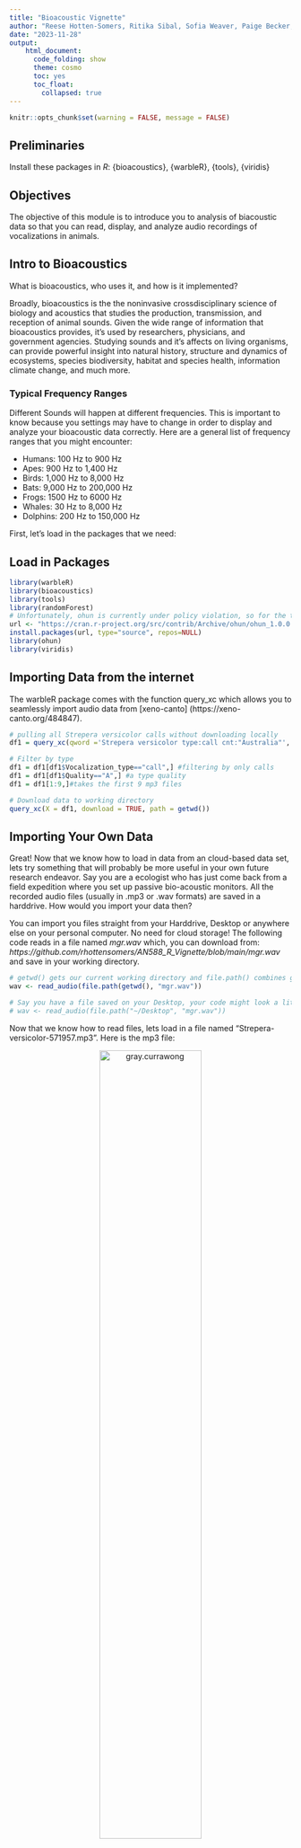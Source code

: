 ```yaml
---
title: "Bioacoustic Vignette"
author: "Reese Hotten-Somers, Ritika Sibal, Sofia Weaver, Paige Becker, Allister Malik"
date: "2023-11-28"
output:
    html_document:
      code_folding: show
      theme: cosmo
      toc: yes
      toc_float:
        collapsed: true
---
```


```r
knitr::opts_chunk$set(warning = FALSE, message = FALSE) 
```

## Preliminaries 
Install these packages in *R*: {bioacoustics}, {warbleR}, {tools}, {viridis}

## Objectives 
The objective of this module is to introduce you to analysis of biacoustic data so that you can read, display, and analyze audio recordings of vocalizations in animals.

## Intro to Bioacoustics

What is bioacoustics, who uses it, and how is it implemented? 

Broadly, bioacoustics is the the noninvasive crossdisciplinary science of biology and acoustics that studies the production, transmission, and reception of animal sounds. Given the wide range of information that bioacoustics provides, it's used by researchers, physicians, and government agencies. Studying sounds and it's affects on living organisms, can provide powerful insight into natural history, structure and dynamics of ecosystems, species biodiversity, habitat and species health, information climate change, and much more.  

### Typical Frequency Ranges

Different Sounds will happen at different frequencies. This is important to know because you settings may have to change in order to display and analyze your bioacoustic data correctly. Here are a general list of frequency ranges that you might encounter:

* Humans: 100 Hz to 900 Hz
* Apes: 900 Hz to 1,400 Hz
* Birds: 1,000 Hz to 8,000 Hz 
* Bats: 9,000 Hz to 200,000 Hz
* Frogs: 1500 Hz to 6000 Hz
* Whales: 30 Hz to 8,000 Hz
* Dolphins: 200 Hz to 150,000 Hz

First, let's load in the packages that we need:

## Load in Packages
```r
library(warbleR)
library(bioacoustics)
library(tools)
library(randomForest)
# Unfortunately, ohun is currently under policy violation, so for the time being we are using an archived version. We expect this library to be unarchived after investigation.
url <- "https://cran.r-project.org/src/contrib/Archive/ohun/ohun_1.0.0.tar.gz"
install.packages(url, type="source", repos=NULL)
library(ohun)
library(viridis)
```

## Importing Data from the internet

The warbleR package comes with the function query_xc which allows you to seamlessly import audio data from [xeno-canto] (https://xeno-canto.org/484847).
```r
# pulling all Strepera versicolor calls without downloading locally
df1 = query_xc(qword ='Strepera versicolor type:call cnt:"Australia"', download = FALSE)

# Filter by type   
df1 = df1[df1$Vocalization_type=="call",] #filtering by only calls
df1 = df1[df1$Quality=="A",] #a type quality
df1 = df1[1:9,]#takes the first 9 mp3 files 

# Download data to working directory
query_xc(X = df1, download = TRUE, path = getwd())
```

## Importing Your Own Data

Great! Now that we know how to load in data from an cloud-based data set, lets try something that will probably be more useful in your own future research endeavor. Say you are a ecologist who has just come back from a field expedition where you set up passive bio-acoustic monitors. All the recorded audio files (usually in .mp3 or .wav formats) are saved in a harddrive. How would you import your data then?    

You can import you files straight from your Harddrive, Desktop or anywhere else on your personal computer. No need for cloud storage! The following code reads in a file named *mgr.wav* which, you can download from: *https://github.com/rhottensomers/AN588_R_Vignette/blob/main/mgr.wav* and save in your working directory. 

```r
# getwd() gets our current working directory and file.path() combines getwd() and "mgr.wav" into a file path format. 
wav <- read_audio(file.path(getwd(), "mgr.wav"))

# Say you have a file saved on your Desktop, your code might look a little like this:
# wav <- read_audio(file.path("~/Desktop", "mgr.wav"))
```

Now that we know how to read files, lets load in a file named "Strepera-versicolor-571957.mp3". Here is the mp3 file:

<center>
![*gray.currawong*](gray.currawong.png){width=60%}\

```r
cat('<audio controls> 
  <source src="Strepera-versicolor-571957.mp3" type="audio/mpeg">
</audio>') 
# Reference: https://community.rstudio.com/t/audio-files-in-r-markdown/20874)
```
</center>

Note, when you are sampling audio data, you need to make sure that your sampling rate is greater than twice the highest frequency you will observe. 

<center>
![*nyquist*](nyquist.png){width=70%}\
</center>


For Birds (our data here), the highest frequency we would expect is 8000 Hz. Notice here that the sampling rate here is more than double that frequency. 

```r
# Read just one file!
STREPV <- read_audio(file.path(getwd(), "Strepera-versicolor-571957.mp3"))
STREPV
```

However, while reading in one file at a time is helpful, an ecologist returning from a month long expedition will surely have more than one file to read. We have written a function here that will read all the mp3 files in your working directory. You could expand on this function to read files in different directories or even create a data frame!

``` r
# Read all the files in your current directory!
read_all_mp3 <- function(){
  # List all mp3 files in current directory
  mp3_files = list.files(path=".", pattern=".mp3", all.files=TRUE, full.names=TRUE)
  audio_list <- list()
  # Append all the files a paths to a single list named audio_list
  for(files in mp3_files) {
    curr_file_path <- read_audio(file.path(files))
    audio_list <- append(audio_list, curr_file_path)
  }
  return(audio_list)
}

read_all_mp3()
```


## Plotting the data

Now that we've imported, converted, and read our audio files it's time to plot them. This can be done many different ways depending on what information you need out of your bioacoustic information. These primarily graph simply display the wave files but later on we will give you a way to graph analysis onto them. 


The simplest of the graphs is plot() which plots wave objects. It displays a black and white graph of audio spikes. This is a waveform,  x axis is the time of the file and the yaxis is a amplitude, or the displacement of a particle
```r
# First you call your wave audio file that we converted previously:
plot(STREPV)

# Now let's zoom in on the first audio spike: 
plot(STREPV, xlim = c(3, 5)) # xlim is indicating the time limits to narrow the field of analysis
```

Plot can also be used with stereo audio files where there is audio from the right and left channel. To see if your data is stereo vs mono you can look at the list from either read_audio or read_all_mp3(). Under the audio file it will state Channels(mono/stereo) and if it is stereo you can plot it this way: 
```r
 # Reads stereo audio and converts it into a wave object. 
STREPV2 <- read_audio(file.path(getwd(), "Strepera-versicolor-743906.mp3")) 

# Displays wave object information. You can see clearly here that STREPV2 is a stereo wave object
STREPV2

# Now let's plot it!
plot(STREPV2)
```

This plot graph is similar to the one above but it has one graph for the right channel and one for the left. Stereo and mono wave object do plot differently with plot() so always make sure to confirm what kind of channel your object is. 

While plot() is wonderful spectro() and fspec() are both plotting devices that come with the bioacoustics r package. They are able to generate spectrograms. Spectrograms are a visual representation of the strength or loudness of the audio signal/frequency throughout the wave object. Spectro, true to its name, plots a spectrogram of your data. 
```r
# First let's look at the parameters within spectrogram:
?spectro()

# Tick indicates the frequency tick marks. We are displaying from 1 to 20 khz by 1khz steps. Different animals may need different frequencies so be sure to check that you are display the correct range. 
ticks <- c(from = 1000, to = 20000, by = 1000)

# Specify the time limits on the X-axis in seconds (s)
temp_slice <- c(from = 1, to = 10)

spectro(STREPV, tlim = temp_slice, FFT_size = 512, ticks_y = ticks) # sets the y axis labeling, in Hz, so its 1 kHz to 100 kHz, in 1 kHz interval
```

<br> NOTE: Y axis is frequency in hertz and X axis is time. However spectro() does not have the ability to add x axis label so it should only be used for visualization. 
Spectro() is wonderful for an elementary spectrogram but there is a better way to visualize the data with fspec(). It is a matrix of amplitude or decibel (dB) values in the time / frequency domain. This function on its own generates only the matris of a spectrogram so in order to visual the data we use image() to display the graph. 

```r
# First let's look at the parameters:
?fspec

# Now graph!
image(fspec(STREPV, tlim = temp_slice, rotate = TRUE)) 
```

NOTE: If you have older zero-crossing bat vocalization patterns, then the functions write_zc() and plot_zc() will serve as replacements for fspec() and spectro(). (Add in paragraph after running through spectro and fspec() with an asterisk)

## Plotting parts of the data

Now that we have the prepared audiofile in its manipulatative form, we can filter the desired sounds(the bird calls) from background noise(other bird noises, self noise, etc).

Blob_detection is one function that detects and filters audio and displays them in batches. A "blob" is simply an area that is distinguishable from the background.
It is a common type of detection/filtration algorithm used not only in audio analysis but also in image processing. Blob detection can be used to filter and identify colors, intensity/brightness, etc.
```r
# blob_detection
?blob_detection
BD <- blob_detection(
  STREPV, #Waveform of the audio file made
  time_exp = 1, #Time expansion factor, 1 represents real-time
  min_dur = 20, #Min duration of the threshold, in ms
  max_dur = 2000,  #Max duration of the threshold, in ms, based on the plot, 1500 ms is the average length of the bird's call, we'll set the max length to be 2 seconds to be safe
  min_area = 85, #Minimum number of pixels in the area of the audio event. This can be adjusted to filter more sounds out.
  min_TBE = 1, #Min window between 2 audio events
  max_TBE = 25000, #Max window between audio events, we don't want to exclude any noises so we can set it to a high measurement
  LPF = 6000, #Low-Pass Filter. Frequencies above the cutoff are not included. Based on average bird call frequency.
  HPF = 1000, #High-Pass Filter. Frequencies below the cutoff are not included. Based on average bird call frequency.
  FFT_size = 512, #Size of the Fast Fourier Transform (FFT) window, essentially the "smoothness" of frequency changes
  FFT_overlap = 0.875, #Percentage of overlap between two FFT windows
  blur = 3, #Gaussian smoothing function for blurring the spectrogram of the audio event to reduce image noise
  spectro_dir = file.path(getwd(), "Spectros"), #Path to the filtered spectrogram png files used in the HTML
  time_scale = 1, #Time resolution of the spectrogram in milliseconds per pixel.
  ticks = c(1000, 20000, 1000), #Sets y-axis min, max, and interval width
  acoustic_feat = FALSE
)
BD
```
![blob detections](blob_detect.png)\

The function returns an HTML file that shows all the audio events that fall within the parameters of the function, and a data frame containing information about the events extracted. This may require trial and error with the arguments to find the events that need to be extracted. As seen above more than 5 events are found. This is because there are changes in the frequency of the calls as well as calls that cannot be seen in the waveform(low in volume). If you play around with some of the parameters for the detection function, you can see the change in the number of blobs identified. Try comparing the blobs with the actual recording and the waveform, what is it picking up?

Threshold detection is another form of detection that identifies events based on the SNR, the signal-to-noise ratio. If the amplitude is above the SNR, an audio event is recorded. Mostly, it consists of the same arguments as blob detection with a few additions.
```r
# Threshold_detection
?threshold_detection
TD <- threshold_detection(
  STREPV, 
  threshold = 12, #sets the sensitivity of the event, compared to the SNR(in dB, Lower the threshold for a noisier environment(low SNR); a too low or too high sensitivity may collect too many signals or not enough)
  time_exp = 1,
  min_dur = 20,
  max_dur = 2000, 
  min_TBE = 1, 
  max_TBE = 25000, 
  LPF = 6000, 
  HPF = 1000, 
  start_thr = 60, #start threshold for an audio event, 20dB is recommended for birds
  end_thr = 80, #end threshold for an audio event, 30dB is recommended for birds
  SNR_thr = 12, #SNR threshold (dB) at which the extraction of the audio event stops, 8dB is recommended for birds.
  angle_thr = 170, #Angle threshold at which the audio event extraction stops.
  duration_thr = 2000, #Maximum duration threshold in milliseconds (ms) after which the monitoring of the background noise is resumed.
  NWS = 200, #Length of time used for background noise estimation in the recording (ms)
  spectro_dir = file.path(getwd(), "Spectros"), 
  time_scale = 1, # Time resolution of the spectrogram in milliseconds (ms) per pixel (px).
  ticks = c(1000, 20000, 1000), #Sets y-axis min, max, and interval width
  acoustic_feat = FALSE
)
TD
```

![thresh detections](thresh_1.png)\
![thresh detections](thresh_2.png)\
![thresh detections](thresh_3.png)\

You can see that threshold_detection has identified fewer events compared to blob detection. Notice how the extracted data compares between the data frames, because of how each form of detection filters audio, one type may be better to use than the other.

Third, the auto_detec function automatically detects the start and end of vocalizations in sound files based on amplitude, duration, and frequency range attributes. 
```r
# Let's look at the parameters of the function first
?auto_detec
detection <- auto_detec(threshold = 12,
ssmooth = 300, # 'smoothens' spectrogram
bp = c(1, 6), # lower and upper limits of a frequency bandpass filter (in kHz)
wl = 300, # Window used internally for bandpass filtering
path = getwd())
```

The packages 'ohun' and 'viridis' allow us to visualize the autodetection points determined above plotted on a spectrogram, this time with labeled axis!
```r
label_spectro(wave = STREPV, #Wave object
  detection = detection[detection$sound.files == "Strepera-versicolor-571957.mp3", ], #Data frame or 'selection.table' with the detection
  hop.size = 10, #Time window duration (in ms).
  ovlp = 50, #% overlap between two consecutive windows
  flim = c(1, 10), #Frequency limits
  fastdisp=TRUE) #Faster display of model
```

## **Challenge**
1. Record an audio file of you saying something 
2. Transfer that file onto your laptop. Save it wherever you'd like!
3. Read in the audio file. 
4. Plot the spectrogram from a subset of the audio file. Zoom in on where you believe the sound burst is!
5. Run a detection algorithm on your file and plot the detection results.

Try this yourself first! When done, check out what we came up with by hitting the "Show" button. 
``` r
# Apple saves audio files in the .m4a format so make sure to convert that to .wav or .mp3 first!
# You can do that here: https://cloudconvert.com/m4a-to-wav
filename = "test_audio.wav"
wav <- read_audio(file.path("~/Desktop", filename))
temp_slice <- c(from = 5, to = 9) # in seconds
ticks <- c(from = 1000, to = 20000, by = 1000)
spectro(wav, tlim = temp_slice, FFT_size = 512, ticks_y = ticks) 
temp_detection <- auto_detec(threshold = 1, ssmooth = 300, bp = c(0.3, 0.6), wl = 300, path = "~/Desktop")

label_spectro(wave = wav, #Wave object,
  detection = temp_detection)
```

## References
*https://cran.r-project.org/web/packages/bioacoustics/vignettes/tutorial.html*
*https://cran.r-project.org/web/packages/warbleR/vignettes/warbleR_workflow_01.html*
*https://cran.r-project.org/web/packages/Rraven/vignettes/Rraven.html*